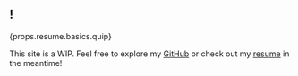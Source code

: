 
## <Greeting />!

<p>{props.resume.basics.quip}</p>

This site is a WIP. Feel free to explore my [GitHub](https://github.com/jdkula)
or check out my [resume](/generated/resume.html)
in the meantime!
